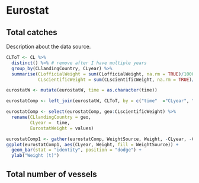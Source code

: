 
# Eurostat 

## Total catches 

Description about the data source. 

```r
CLToT <- CL %>%
  distinct() %>% # remove after I have multiple years 
  group_by(CLlandingCountry, CLyear) %>%
  summarise(CLofficialWeight = sum(CLofficialWeight, na.rm = TRUE)/1000,
            CLscientificWeight = sum(CLscientificWeight, na.rm = TRUE)/1000) 

eurostatW <- mutate(eurostatW, time = as.character(time))

eurostatComp <- left_join(eurostatW, CLToT, by = c("time"  ="CLyear", "geo" = "CLlandingCountry"))

eurostatComp <- select(eurostatComp, geo:CLscientificWeight) %>%
  rename(CLlandingCountry = geo,
         CLyear =  time, 
         EurostatWeight = values)
```

```r
eurostatComp1 <- gather(eurostatComp, WeightSource, Weight, -CLyear, -CLlandingCountry)
ggplot(eurostatComp1, aes(CLyear, Weight, fill = WeightSource)) +
  geom_bar(stat = "identity", position = "dodge") +
  ylab("Weight (t)")
```



## Total number of vessels



